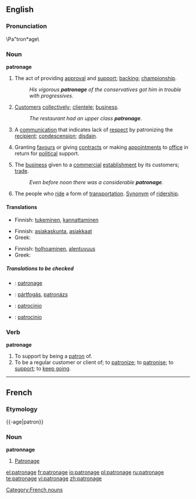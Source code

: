 {{wikipedia}}
==English==
===Pronunciation===
\Pa"tron*age\

===Noun===
'''patronage'''

# The act of providing [[approval]] and [[support]]; [[backing]]; [[championship]].
#: ''His vigorous '''patronage''' of the conservatives got him in trouble with progressives.''
# [[customer|Customer]]s [[collectively]];  [[clientele]]; [[business]].
#: ''The restaurant had an upper class '''patronage'''.''
# A [[communication]] that indicates lack of [[respect]] by patronizing the [[recipient]]; [[condescension]]; [[disdain]].
# {{politics}} Granting [[favour]]s or giving [[contract]]s or making [[appointment]]s to [[office]] in return for [[political]] support.
# The [[business]] given to a [[commercial]] [[establishment]] by its customers; [[trade]].
#: ''Even before noon there was a considerable '''patronage'''.''
# The people who [[ride]] a form of [[transportation]]. [[Synonym]] of [[ridership]].

====Translations====
{{trans-top|The act of providing approval and support}}
*Finnish: [[tukeminen]], [[kannattaminen]]
{{trans-mid}}
{{trans-bottom}}

{{trans-top|Customers collectively; clientele; business}}
*Finnish: [[asiakaskunta]], [[asiakkaat]] {{p}}
*Greek: {{t|el|πελατεία|f}}
{{trans-mid}}
{{trans-bottom}}

{{trans-top|A communication that indicates lack of respect by patronizing the recipient}}
*Finnish: [[holhoaminen]], [[alentuvuus]]
*Greek: {{t|el|πατρονάρισμα|n}}
{{trans-mid}}
{{trans-bottom}}

{{trans-top|Granting favours or giving contracts or making appointments to office in return for political support}}
{{trans-mid}}
{{trans-bottom}}

{{trans-top|The business given to a commercial establishment by its customers; trade}}
{{trans-mid}}
{{trans-bottom}}

=====Translations to be checked=====
{{checktrans}}
{{top}}
*{{ttbc|French}}: [[patronage]] {{m}}
*{{ttbc|Hungarian}}: [[pártfogás]], [[patronázs]]
{{mid}}
*{{ttbc|Italian}}: [[patrocinio]] {{m}}
*{{ttbc|Spanish}}: [[patrocinio]] {{m}}
{{bottom}}

===Verb===
'''patronage'''
# To support by being a [[patron]] of.
# To be a regular customer or client of; to [[patronize]]; to [[patronise]]; to [[support]]; to [[keep going]].

----
==French==
===Etymology===
{{-age|patron}}

===Noun===
'''patronnage'''
#[[#English|Patronage]]

[[Category:French nouns]]

[[el:patronage]]
[[fr:patronage]]
[[io:patronage]]
[[pl:patronage]]
[[ru:patronage]]
[[te:patronage]]
[[vi:patronage]]
[[zh:patronage]]